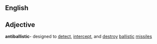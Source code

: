 ==English==

== Adjective ==
'''antiballistic'''- designed to [[detect]], [[intercept]], and [[destroy]] [[ballistic]] [[missiles]]